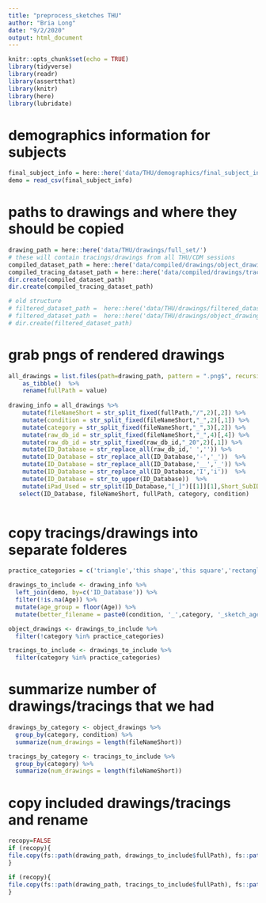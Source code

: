```yaml
---
title: "preprocess_sketches THU"
author: "Bria Long"
date: "9/2/2020"
output: html_document
---
```


```r
knitr::opts_chunk$set(echo = TRUE)
library(tidyverse)
library(readr)
library(assertthat)
library(knitr)
library(here)
library(lubridate)
```

# demographics information for subjects
```r
final_subject_info = here::here('data/THU/demographics/final_subject_info.csv')
demo = read_csv(final_subject_info)
```

# paths to drawings and where they should be copied
```r
drawing_path = here::here('data/THU/drawings/full_set/')
# these will contain tracings/drawings from all THU/CDM sessions
compiled_dataset_path = here::here('data/compiled/drawings/object_drawings')
compiled_tracing_dataset_path = here::here('data/compiled/drawings/tracings')
dir.create(compiled_dataset_path)
dir.create(compiled_tracing_dataset_path)

# old structure
# filtered_dataset_path =  here::here('data/THU/drawings/filtered_dataset')
# filtered_dataset_path =  here::here('data/THU/drawings/object_drawings')
# dir.create(filtered_dataset_path)
```

# grab pngs of rendered drawings
```r
all_drawings = list.files(path=drawing_path, pattern = ".png$", recursive = TRUE) %>%
    as_tibble()  %>%
    rename(fullPath = value) 
    
drawing_info = all_drawings %>%
    mutate(fileNameShort = str_split_fixed(fullPath,"/",2)[,2]) %>%
    mutate(condition = str_split_fixed(fileNameShort,"_",2)[,1]) %>%
    mutate(category = str_split_fixed(fileNameShort,"_",3)[,2]) %>%
    mutate(raw_db_id = str_split_fixed(fileNameShort,"_",4)[,4]) %>%
    mutate(raw_db_id = str_split_fixed(raw_db_id,"_20",2)[,1]) %>%
    mutate(ID_Database = str_replace_all(raw_db_id,' ','')) %>%
    mutate(ID_Database = str_replace_all(ID_Database,'-','_'))  %>%
    mutate(ID_Database = str_replace_all(ID_Database,'__','_')) %>%
    mutate(ID_Database = str_replace_all(ID_Database,'I','i'))  %>%
    mutate(ID_Database = str_to_upper(ID_Database))  %>%
    mutate(iPad_Used = str_split(ID_Database,"[_]")[[1]][1],Short_SubID = str_split(ID_Database,"[_]")[[1]][2]) %>%
   select(ID_Database, fileNameShort, fullPath, category, condition)
 
```


# copy tracings/drawings into separate folderes
```r
practice_categories = c('triangle','this shape','this square','rectangle')

drawings_to_include <- drawing_info %>%
  left_join(demo, by=c('ID_Database')) %>%
  filter(!is.na(Age)) %>%
  mutate(age_group = floor(Age)) %>%
  mutate(better_filename = paste0(condition, '_',category, '_sketch_age',age_group, '_', ID_Database,'.png'))  

object_drawings <- drawings_to_include %>%
  filter(!category %in% practice_categories)

tracings_to_include <- drawings_to_include %>%
  filter(category %in% practice_categories)
```

# summarize number of drawings/tracings that we had
```r
drawings_by_category <- object_drawings %>%
  group_by(category, condition) %>%
  summarize(num_drawings = length(fileNameShort))

tracings_by_category <- tracings_to_include %>%
  group_by(category) %>% 
  summarize(num_drawings = length(fileNameShort))
```

# copy included drawings/tracings and rename
```r
recopy=FALSE
if (recopy){
file.copy(fs::path(drawing_path, drawings_to_include$fullPath), fs::path(compiled_dataset_path, drawings_to_include$better_filename))
}
```

```r
if (recopy){
file.copy(fs::path(drawing_path, tracings_to_include$fullPath), fs::path(compiled_tracing_dataset_path, tracings_to_include$better_filename))
}
```



